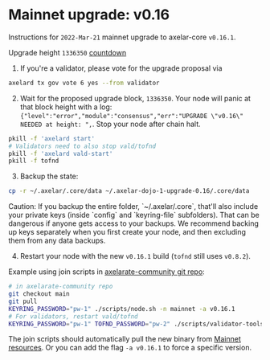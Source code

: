 # Mainnet upgrade: v0.16


Instructions for `2022-Mar-21` mainnet upgrade to axelar-core `v0.16.1`.

Upgrade height `1336350` [countdown](https://testnet.mintscan.io/axelar-testnet/blocks/1336350)

1. If you're a validator, please vote for the upgrade proposal via

```bash
axelard tx gov vote 6 yes --from validator
```

2. Wait for the proposed upgrade block, `1336350`. Your node will panic at that block height with a log: `{"level":"error","module":"consensus","err":"UPGRADE \"v0.16\" NEEDED at height: ",`. Stop your node after chain halt.

```bash
pkill -f 'axelard start'
# Validators need to also stop vald/tofnd
pkill -f 'axelard vald-start'
pkill -f tofnd
```

3. Backup the state:

```bash
cp -r ~/.axelar/.core/data ~/.axelar-dojo-1-upgrade-0.16/.core/data
```

<Callout type="warning" emoji="⚠️">
  Caution: If you backup the entire folder, `~/.axelar/.core`, that'll also include your private keys (inside `config` and `keyring-file` subfolders). That can be dangerous if anyone gets access to your backups. We recommend backing up keys separately when you first create your node, and then excluding them from any data backups.
</Callout>

4. Restart your node with the new `v0.16.1` build (`tofnd` still uses `v0.8.2`).

Example using join scripts in [axelarate-community git repo](https://github.com/axelarnetwork/axelarate-community):

```bash
# in axelarate-community repo
git checkout main
git pull
KEYRING_PASSWORD="pw-1" ./scripts/node.sh -n mainnet -a v0.16.1
# For validators, restart vald/tofnd
KEYRING_PASSWORD="pw-1" TOFND_PASSWORD="pw-2" ./scripts/validator-tools-host.sh -a v0.16.1 -n mainnet
```

The join scripts should automatically pull the new binary from [Mainnet resources](../mainnet). Or you can add the flag `-a v0.16.1` to force a specific version.